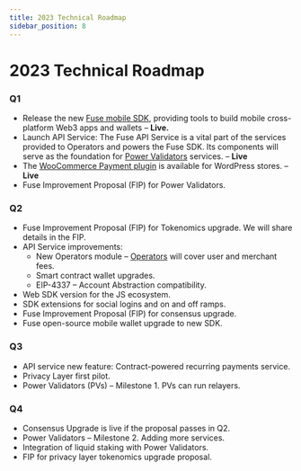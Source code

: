 ```yaml
---
title: 2023 Technical Roadmap
sidebar_position: 8
---
```



# 2023 Technical Roadmap

### Q1

* Release the new [Fuse mobile SDK](../../developers/fuse-sdk/flutter-sdk/README.mdx), providing tools to build mobile cross-platform Web3 apps and wallets – **Live.**
* Launch API Service: The Fuse API Service is a vital part of the services provided to Operators and powers the Fuse SDK. Its components will serve as the foundation for [Power Validators](../fuse-v2-next-chapter/power-validators) services. – **Live**
* The [WooCommerce Payment plugin](https://wordpress.org/plugins/charge-web3/) is available for WordPress stores. – **Live**
* Fuse Improvement Proposal (FIP) for Power Validators.

### Q2

* Fuse Improvement Proposal (FIP) for Tokenomics upgrade. We will share details in the FIP.
* API Service improvements:
  * New Operators module – [Operators](../fuse-v2-next-chapter/roles-and-entities) will cover user and merchant fees.
  * Smart contract wallet upgrades.
  * EIP-4337 – Account Abstraction compatibility.
* Web SDK version for the JS ecosystem.
* SDK extensions for social logins and on and off ramps.
* Fuse Improvement Proposal (FIP) for consensus upgrade.
* Fuse open-source mobile wallet upgrade to new SDK.

### Q3

* API service new feature: Contract-powered recurring payments service.
* Privacy Layer first pilot.
* Power Validators (PVs) – Milestone 1. PVs can run relayers.

### Q4

* Consensus Upgrade is live if the proposal passes in Q2.
* Power Validators – Milestone 2. Adding more services.
* Integration of liquid staking with Power Validators.
* FIP for privacy layer tokenomics upgrade proposal.
